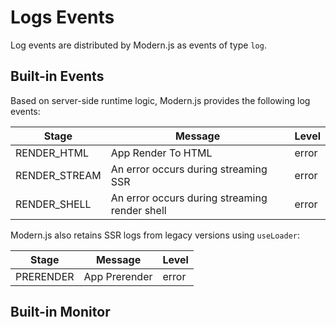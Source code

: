 # Logs Events

Log events are distributed by Modern.js as events of type `log`.

## Built-in Events

Based on server-side runtime logic, Modern.js provides the following log events:

| Stage           | Message                                      | Level |
| --------------- | -------------------------------------------- | ----- |
| RENDER_HTML     | App Render To HTML                           | error |
| RENDER_STREAM   | An error occurs during streaming SSR         | error |
| RENDER_SHELL    | An error occurs during streaming render shell | error |

Modern.js also retains SSR logs from legacy versions using `useLoader`:

| Stage         | Message                         | Level |
| ------------- | ------------------------------- | ----- |
| PRERENDER     | App Prerender                   | error |


## Built-in Monitor


<InternalLogger />

